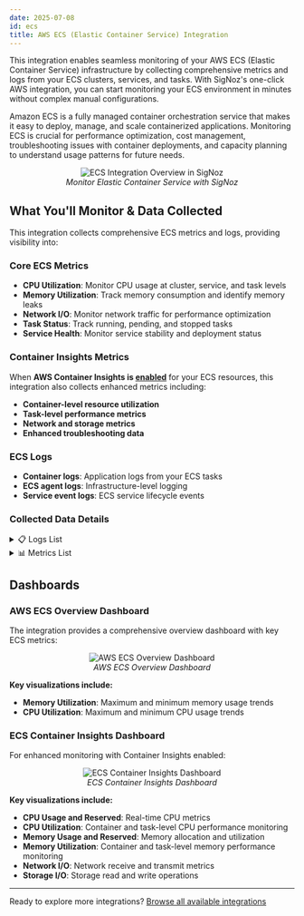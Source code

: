 ```yaml
---
date: 2025-07-08
id: ecs
title: AWS ECS (Elastic Container Service) Integration
---
```


This integration enables seamless monitoring of your AWS ECS (Elastic Container Service) infrastructure by collecting comprehensive metrics and logs from your ECS clusters, services, and tasks. With SigNoz's one-click AWS integration, you can start monitoring your ECS environment in minutes without complex manual configurations.

Amazon ECS is a fully managed container orchestration service that makes it easy to deploy, manage, and scale containerized applications. Monitoring ECS is crucial for performance optimization, cost management, troubleshooting issues with container deployments, and capacity planning to understand usage patterns for future needs.

<figure data-zoomable align='center'>
    <img className="box-shadowed-image" src="/img/docs/integrations/one-click-aws/ecs/ecs-integration-overview.webp" alt="ECS Integration Overview in SigNoz"/>
    <figcaption><i>Monitor Elastic Container Service with SigNoz</i></figcaption>
</figure>

## What You'll Monitor & Data Collected

This integration collects comprehensive ECS metrics and logs, providing visibility into:

### Core ECS Metrics
- **CPU Utilization**: Monitor CPU usage at cluster, service, and task levels
- **Memory Utilization**: Track memory consumption and identify memory leaks
- **Network I/O**: Monitor network traffic for performance optimization
- **Task Status**: Track running, pending, and stopped tasks
- **Service Health**: Monitor service stability and deployment status

### Container Insights Metrics
When **AWS Container Insights is [enabled](https://docs.aws.amazon.com/AmazonCloudWatch/latest/monitoring/deploy-container-insights-ECS-cluster.html)** for your ECS resources, this integration also collects enhanced metrics including:
- **Container-level resource utilization**
- **Task-level performance metrics**
- **Network and storage metrics**
- **Enhanced troubleshooting data**

### ECS Logs
- **Container logs**: Application logs from your ECS tasks
- **ECS agent logs**: Infrastructure-level logging
- **Service event logs**: ECS service lifecycle events

### Collected Data Details

<details>
<summary>📋 Logs List</summary>

| Name | Path | Type |
|------|------|------|
| Account ID | resources.cloud.account.id | string |
| Log Group Name | resources.aws.cloudwatch.log_group_name | string |
| Log Stream Name | resources.aws.cloudwatch.log_stream_name | string |

</details>

<details>
<summary>📊 Metrics List</summary>

| Metric Name | Unit | Type |
|-------------|------|------|
| aws_ECS_CPUUtilization_count | Percent | Gauge |
| aws_ECS_CPUUtilization_max | Percent | Gauge |
| aws_ECS_CPUUtilization_min | Percent | Gauge |
| aws_ECS_CPUUtilization_sum | Percent | Gauge |
| aws_ECS_ContainerInsights_ContainerCpuReserved_count | None | Gauge |
| aws_ECS_ContainerInsights_ContainerCpuReserved_max | None | Gauge |
| aws_ECS_ContainerInsights_ContainerCpuReserved_min | None | Gauge |
| aws_ECS_ContainerInsights_ContainerCpuReserved_sum | None | Gauge |
| aws_ECS_ContainerInsights_ContainerCpuUtilization_count | Percent | Gauge |
| aws_ECS_ContainerInsights_ContainerCpuUtilization_max | Percent | Gauge |
| aws_ECS_ContainerInsights_ContainerCpuUtilization_min | Percent | Gauge |
| aws_ECS_ContainerInsights_ContainerCpuUtilization_sum | Percent | Gauge |
| aws_ECS_ContainerInsights_ContainerCpuUtilized_count | None | Gauge |
| aws_ECS_ContainerInsights_ContainerCpuUtilized_max | None | Gauge |
| aws_ECS_ContainerInsights_ContainerCpuUtilized_min | None | Gauge |
| aws_ECS_ContainerInsights_ContainerCpuUtilized_sum | None | Gauge |
| aws_ECS_ContainerInsights_ContainerInstanceCount_count | Count | Gauge |
| aws_ECS_ContainerInsights_ContainerInstanceCount_max | Count | Gauge |
| aws_ECS_ContainerInsights_ContainerInstanceCount_min | Count | Gauge |
| aws_ECS_ContainerInsights_ContainerInstanceCount_sum | Count | Gauge |
| aws_ECS_ContainerInsights_ContainerMemoryReserved_count | Megabytes | Gauge |
| aws_ECS_ContainerInsights_ContainerMemoryReserved_max | Megabytes | Gauge |
| aws_ECS_ContainerInsights_ContainerMemoryReserved_min | Megabytes | Gauge |
| aws_ECS_ContainerInsights_ContainerMemoryReserved_sum | Megabytes | Gauge |
| aws_ECS_ContainerInsights_ContainerMemoryUtilization_count | Percent | Gauge |
| aws_ECS_ContainerInsights_ContainerMemoryUtilization_max | Percent | Gauge |
| aws_ECS_ContainerInsights_ContainerMemoryUtilization_min | Percent | Gauge |
| aws_ECS_ContainerInsights_ContainerMemoryUtilization_sum | Percent | Gauge |
| aws_ECS_ContainerInsights_ContainerMemoryUtilized_count | Megabytes | Gauge |
| aws_ECS_ContainerInsights_ContainerMemoryUtilized_max | Megabytes | Gauge |
| aws_ECS_ContainerInsights_ContainerMemoryUtilized_min | Megabytes | Gauge |
| aws_ECS_ContainerInsights_ContainerMemoryUtilized_sum | Megabytes | Gauge |
| aws_ECS_ContainerInsights_ContainerNetworkRxBytes_count | Bytes/Second | Gauge |
| aws_ECS_ContainerInsights_ContainerNetworkRxBytes_max | Bytes/Second | Gauge |
| aws_ECS_ContainerInsights_ContainerNetworkRxBytes_min | Bytes/Second | Gauge |
| aws_ECS_ContainerInsights_ContainerNetworkRxBytes_sum | Bytes/Second | Gauge |
| aws_ECS_ContainerInsights_ContainerNetworkTxBytes_count | Bytes/Second | Gauge |
| aws_ECS_ContainerInsights_ContainerNetworkTxBytes_max | Bytes/Second | Gauge |
| aws_ECS_ContainerInsights_ContainerNetworkTxBytes_min | Bytes/Second | Gauge |
| aws_ECS_ContainerInsights_ContainerNetworkTxBytes_sum | Bytes/Second | Gauge |
| aws_ECS_ContainerInsights_ContainerStorageReadBytes_count | Bytes/Second | Gauge |
| aws_ECS_ContainerInsights_ContainerStorageReadBytes_max | Bytes/Second | Gauge |
| aws_ECS_ContainerInsights_ContainerStorageReadBytes_min | Bytes/Second | Gauge |
| aws_ECS_ContainerInsights_ContainerStorageReadBytes_sum | Bytes/Second | Gauge |
| aws_ECS_ContainerInsights_ContainerStorageWriteBytes_count | Bytes/Second | Gauge |
| aws_ECS_ContainerInsights_ContainerStorageWriteBytes_max | Bytes/Second | Gauge |
| aws_ECS_ContainerInsights_ContainerStorageWriteBytes_min | Bytes/Second | Gauge |
| aws_ECS_ContainerInsights_ContainerStorageWriteBytes_sum | Bytes/Second | Gauge |
| aws_ECS_ContainerInsights_CpuReserved_count | None | Gauge |
| aws_ECS_ContainerInsights_CpuReserved_max | None | Gauge |
| aws_ECS_ContainerInsights_CpuReserved_min | None | Gauge |
| aws_ECS_ContainerInsights_CpuReserved_sum | None | Gauge |
| aws_ECS_ContainerInsights_CpuUtilized_count | None | Gauge |
| aws_ECS_ContainerInsights_CpuUtilized_max | None | Gauge |
| aws_ECS_ContainerInsights_CpuUtilized_min | None | Gauge |
| aws_ECS_ContainerInsights_CpuUtilized_sum | None | Gauge |
| aws_ECS_ContainerInsights_DeploymentCount_count | Count | Gauge |
| aws_ECS_ContainerInsights_DeploymentCount_max | Count | Gauge |
| aws_ECS_ContainerInsights_DeploymentCount_min | Count | Gauge |
| aws_ECS_ContainerInsights_DeploymentCount_sum | Count | Gauge |
| aws_ECS_ContainerInsights_DesiredTaskCount_count | Count | Gauge |
| aws_ECS_ContainerInsights_DesiredTaskCount_max | Count | Gauge |
| aws_ECS_ContainerInsights_DesiredTaskCount_min | Count | Gauge |
| aws_ECS_ContainerInsights_DesiredTaskCount_sum | Count | Gauge |
| aws_ECS_ContainerInsights_EphemeralStorageReserved_count | Gigabytes | Gauge |
| aws_ECS_ContainerInsights_EphemeralStorageReserved_max | Gigabytes | Gauge |
| aws_ECS_ContainerInsights_EphemeralStorageReserved_min | Gigabytes | Gauge |
| aws_ECS_ContainerInsights_EphemeralStorageReserved_sum | Gigabytes | Gauge |
| aws_ECS_ContainerInsights_EphemeralStorageUtilized_count | Gigabytes | Gauge |
| aws_ECS_ContainerInsights_EphemeralStorageUtilized_max | Gigabytes | Gauge |
| aws_ECS_ContainerInsights_EphemeralStorageUtilized_min | Gigabytes | Gauge |
| aws_ECS_ContainerInsights_EphemeralStorageUtilized_sum | Gigabytes | Gauge |
| aws_ECS_ContainerInsights_MemoryReserved_count | Megabytes | Gauge |
| aws_ECS_ContainerInsights_MemoryReserved_max | Megabytes | Gauge |
| aws_ECS_ContainerInsights_MemoryReserved_min | Megabytes | Gauge |
| aws_ECS_ContainerInsights_MemoryReserved_sum | Megabytes | Gauge |
| aws_ECS_ContainerInsights_MemoryUtilized_count | Megabytes | Gauge |
| aws_ECS_ContainerInsights_MemoryUtilized_max | Megabytes | Gauge |
| aws_ECS_ContainerInsights_MemoryUtilized_min | Megabytes | Gauge |
| aws_ECS_ContainerInsights_MemoryUtilized_sum | Megabytes | Gauge |
| aws_ECS_ContainerInsights_NetworkRxBytes_count | Bytes/Second | Gauge |
| aws_ECS_ContainerInsights_NetworkRxBytes_max | Bytes/Second | Gauge |
| aws_ECS_ContainerInsights_NetworkRxBytes_min | Bytes/Second | Gauge |
| aws_ECS_ContainerInsights_NetworkRxBytes_sum | Bytes/Second | Gauge |
| aws_ECS_ContainerInsights_NetworkTxBytes_count | Bytes/Second | Gauge |
| aws_ECS_ContainerInsights_NetworkTxBytes_max | Bytes/Second | Gauge |
| aws_ECS_ContainerInsights_NetworkTxBytes_min | Bytes/Second | Gauge |
| aws_ECS_ContainerInsights_NetworkTxBytes_sum | Bytes/Second | Gauge |
| aws_ECS_ContainerInsights_PendingTaskCount_count | Count | Gauge |
| aws_ECS_ContainerInsights_PendingTaskCount_max | Count | Gauge |
| aws_ECS_ContainerInsights_PendingTaskCount_min | Count | Gauge |
| aws_ECS_ContainerInsights_PendingTaskCount_sum | Count | Gauge |
| aws_ECS_ContainerInsights_RunningTaskCount_count | Count | Gauge |
| aws_ECS_ContainerInsights_RunningTaskCount_max | Count | Gauge |
| aws_ECS_ContainerInsights_RunningTaskCount_min | Count | Gauge |
| aws_ECS_ContainerInsights_RunningTaskCount_sum | Count | Gauge |
| aws_ECS_ContainerInsights_ServiceCount_count | Count | Gauge |
| aws_ECS_ContainerInsights_ServiceCount_max | Count | Gauge |
| aws_ECS_ContainerInsights_ServiceCount_min | Count | Gauge |
| aws_ECS_ContainerInsights_ServiceCount_sum | Count | Gauge |
| aws_ECS_ContainerInsights_StorageReadBytes_count | Bytes/Second | Gauge |
| aws_ECS_ContainerInsights_StorageReadBytes_max | Bytes/Second | Gauge |
| aws_ECS_ContainerInsights_StorageReadBytes_min | Bytes/Second | Gauge |
| aws_ECS_ContainerInsights_StorageReadBytes_sum | Bytes/Second | Gauge |
| aws_ECS_ContainerInsights_StorageWriteBytes_count | Bytes/Second | Gauge |
| aws_ECS_ContainerInsights_StorageWriteBytes_max | Bytes/Second | Gauge |
| aws_ECS_ContainerInsights_StorageWriteBytes_min | Bytes/Second | Gauge |
| aws_ECS_ContainerInsights_StorageWriteBytes_sum | Bytes/Second | Gauge |
| aws_ECS_ContainerInsights_TaskCount_count | Count | Gauge |
| aws_ECS_ContainerInsights_TaskCount_max | Count | Gauge |
| aws_ECS_ContainerInsights_TaskCount_min | Count | Gauge |
| aws_ECS_ContainerInsights_TaskCount_sum | Count | Gauge |
| aws_ECS_ContainerInsights_TaskCpuUtilization_count | Percent | Gauge |
| aws_ECS_ContainerInsights_TaskCpuUtilization_max | Percent | Gauge |
| aws_ECS_ContainerInsights_TaskCpuUtilization_min | Percent | Gauge |
| aws_ECS_ContainerInsights_TaskCpuUtilization_sum | Percent | Gauge |
| aws_ECS_ContainerInsights_TaskEphemeralStorageUtilization_count | Percent | Gauge |
| aws_ECS_ContainerInsights_TaskEphemeralStorageUtilization_max | Percent | Gauge |
| aws_ECS_ContainerInsights_TaskEphemeralStorageUtilization_min | Percent | Gauge |
| aws_ECS_ContainerInsights_TaskEphemeralStorageUtilization_sum | Percent | Gauge |
| aws_ECS_ContainerInsights_TaskMemoryUtilization_count | Percent | Gauge |
| aws_ECS_ContainerInsights_TaskMemoryUtilization_max | Percent | Gauge |
| aws_ECS_ContainerInsights_TaskMemoryUtilization_min | Percent | Gauge |
| aws_ECS_ContainerInsights_TaskMemoryUtilization_sum | Percent | Gauge |
| aws_ECS_ContainerInsights_TaskSetCount_count | Count | Gauge |
| aws_ECS_ContainerInsights_TaskSetCount_max | Count | Gauge |
| aws_ECS_ContainerInsights_TaskSetCount_min | Count | Gauge |
| aws_ECS_ContainerInsights_TaskSetCount_sum | Count | Gauge |
| aws_ECS_MemoryUtilization_count | Percent | Gauge |
| aws_ECS_MemoryUtilization_max | Percent | Gauge |
| aws_ECS_MemoryUtilization_min | Percent | Gauge |
| aws_ECS_MemoryUtilization_sum | Percent | Gauge |

</details>

## Dashboards

### AWS ECS Overview Dashboard

The integration provides a comprehensive overview dashboard with key ECS metrics:

<figure data-zoomable align='center'>
    <img className="box-shadowed-image" src="/img/docs/integrations/one-click-aws/ecs/ecs-overview-dashboard.webp" alt="AWS ECS Overview Dashboard"/>
    <figcaption><i>AWS ECS Overview Dashboard</i></figcaption>
</figure>

**Key visualizations include:**
- **Memory Utilization**: Maximum and minimum memory usage trends
- **CPU Utilization**: Maximum and minimum CPU usage trends

### ECS Container Insights Dashboard

For enhanced monitoring with Container Insights enabled:

<figure data-zoomable align='center'>
    <img className="box-shadowed-image" src="/img/docs/integrations/one-click-aws/ecs/ecs-container-insights.webp" alt="ECS Container Insights Dashboard"/>
    <figcaption><i>ECS Container Insights Dashboard</i></figcaption>
</figure>

**Key visualizations include:**
- **CPU Usage and Reserved**: Real-time CPU metrics
- **CPU Utilization**: Container and task-level CPU performance monitoring
- **Memory Usage and Reserved**: Memory allocation and utilization
- **Memory Utilization**: Container and task-level memory performance monitoring  
- **Network I/O**: Network receive and transmit metrics  
- **Storage I/O**: Storage read and write operations

---

Ready to explore more integrations? [Browse all available integrations](https://signoz.io/docs/integrations/integrations-list/)